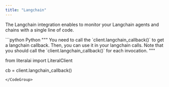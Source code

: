 ```yaml
---
title: "Langchain"
---
```


The Langchain integration enables to monitor your Langchain agents and chains with a single line of code.

<CodeGroup>
```python Python
"""
You need to call the `client.langchain_callback()` to get a langchain callback. 
Then, you can use it in your langchain calls.
Note that you should call the `client.langchain_callback()` for each invocation.
"""

from literalai import LiteralClient

cb = client.langchain_callback()
```
</CodeGroup>

